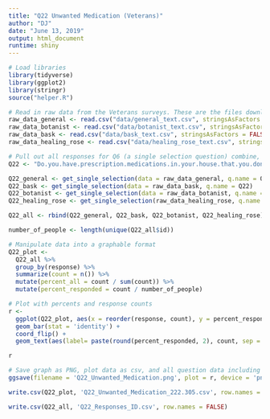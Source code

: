 ```yaml
---
title: "Q22 Unwanted Medication (Veterans)"
author: "DJ"
date: "June 13, 2019"
output: html_document
runtime: shiny
---
```


```r
# Load libraries
library(tidyverse)
library(ggplot2)
library(stringr)
source("helper.R")
```

```r
# Read in raw data from the Veterans surveys. These are the files downloaded from survey monkey saved as a .csv
raw_data_general <- read.csv("data/general_text.csv", stringsAsFactors = FALSE)
raw_data_botanist <- read.csv("data/botanist_text.csv", stringsAsFactors = FALSE)
raw_data_bask <- read.csv("data/bask_text.csv", stringsAsFactors = FALSE)
raw_data_healing_rose <- read.csv("data/healing_rose_text.csv", stringsAsFactors = FALSE)
```

```r
# Pull out all responses for Q6 (a single selection question) combine, then determine 'question n'
Q22 <- "Do.you.have.prescription.medications.in.your.house.that.you.don.t.want.to.use.and.currently.need.to.get.rid.of."

Q22_general <- get_single_selection(data = raw_data_general, q.name = Q22)
Q22_bask <- get_single_selection(data = raw_data_bask, q.name = Q22)
Q22_botanist <- get_single_selection(data = raw_data_botanist, q.name = Q22)
Q22_healing_rose <- get_single_selection(raw_data_healing_rose, q.name = Q22)

Q22_all <- rbind(Q22_general, Q22_bask, Q22_botanist, Q22_healing_rose)

number_of_people <- length(unique(Q22_all$id))
```

```r
# Manipulate data into a graphable format
Q22_plot <- 
  Q22_all %>%
  group_by(response) %>%
  summarize(count = n()) %>%
  mutate(percent_all = count / sum(count)) %>%
  mutate(percent_responded = count / number_of_people)
```

```r
# Plot with percents and response counts
r <- 
  ggplot(Q22_plot, aes(x = reorder(response, count), y = percent_responded)) +
  geom_bar(stat = 'identity') +
  coord_flip() +
  geom_text(aes(label= paste(round(percent_responded, 2), count, sep = "***")))

r
```

```r
# Save graph as PNG, plot data as csv, and all question data including response IDs as csv (save question n and N at end of plot file as "_x.x")
ggsave(filename = 'Q22_Unwanted_Medication.png', plot = r, device = 'png')

write.csv(Q22_plot, 'Q22_Unwanted_Medication_222.305.csv', row.names = FALSE)

write.csv(Q22_all, 'Q22_Responses_ID.csv', row.names = FALSE)
```
